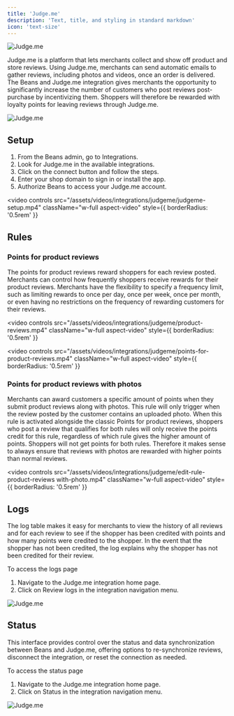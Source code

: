 ```yaml
---
title: 'Judge.me'
description: 'Text, title, and styling in standard markdown'
icon: 'text-size'
---
```


<Frame>
  <img src="/assets/images/integrations/judgeme/judgeme.jpg" alt="Judge.me" style={{ borderRadius: '0.5rem' }} />
</Frame>

Judge.me is a platform that lets merchants collect and show off product and store reviews. Using Judge.me, merchants can send automatic emails to gather reviews, including photos and videos, once an order is delivered. The Beans and Judge.me integration gives merchants the opportunity to significantly increase the number of customers who post reviews post-purchase by incentivizing them. Shoppers will therefore be rewarded with loyalty points for leaving reviews through Judge.me.

<Frame>
  <img
    src="/assets/images/integrations/judgeme/integrations-page.jpg"
    alt="Judge.me"
    style={{ borderRadius: '0.5rem' }}
  />
</Frame>

## Setup

1. From the Beans admin, go to Integrations.
2. Look for Judge.me in the available integrations.
3. Click on the connect button and follow the steps.
4. Enter your shop domain to sign in or install the app.
5. Authorize Beans to access your Judge.me account.

<video
  controls
  src="/assets/videos/integrations/judgeme/judgeme-setup.mp4"
  className="w-full aspect-video"
  style={{ borderRadius: '0.5rem' }}
></video>

## Rules

### Points for product reviews

The points for product reviews reward shoppers for each review posted. Merchants can control how frequently shoppers receive rewards for their product reviews. Merchants have the flexibility to specify a frequency limit, such as limiting rewards to once per day, once per week, once per month, or even having no restrictions on the frequency of rewarding customers for their reviews.

<video
  controls
  src="/assets/videos/integrations/judgeme/product-reviews.mp4"
  className="w-full aspect-video"
  style={{ borderRadius: '0.5rem' }}
></video>

<video
  controls
  src="/assets/videos/integrations/judgeme/points-for-product-reviews.mp4"
  className="w-full aspect-video"
  style={{ borderRadius: '0.5rem' }}
></video>

### Points for product reviews with photos

Merchants can award customers a specific amount of points when they submit product reviews along with photos. This rule will only trigger when the review posted by the customer contains an uploaded photo. When this rule is activated alongside the classic Points for product reviews, shoppers who post a review that qualifies for both rules will only receive the points credit for this rule, regardless of which rule gives the higher amount of points. Shoppers will not get points for both rules. Therefore it makes sense to always ensure that reviews with photos are rewarded with higher points than normal reviews.

<video
  controls
  src="/assets/videos/integrations/judgeme/edit-rule-product-reviews with-photo.mp4"
  className="w-full aspect-video"
  style={{ borderRadius: '0.5rem' }}
></video>

## Logs

The log table makes it easy for merchants to view the history of all reviews and for each review to see if the shopper has been credited with points and how many points were credited to the shopper. In the event that the shopper has not been credited, the log explains why the shopper has not been credited for their review.

To access the logs page

1. Navigate to the Judge.me integration home page.
2. Click on Review logs in the integration navigation menu.

<Frame>
  <img
    src="/assets/images/integrations/judgeme/judgeme-reviews-page.jpg"
    alt="Judge.me"
    style={{ borderRadius: '0.5rem' }}
  />
</Frame>

## Status

This interface provides control over the status and data synchronization between Beans and Judge.me, offering options to re-synchronize reviews, disconnect the integration, or reset the connection as needed.

To access the status page

1. Navigate to the Judge.me integration home page.
2. Click on Status in the integration navigation menu.

<Frame>
  <img
    src="/assets/images/integrations/judgeme/judgeme-status-page.jpg"
    alt="Judge.me"
    style={{ borderRadius: '0.5rem' }}
  />
</Frame>
